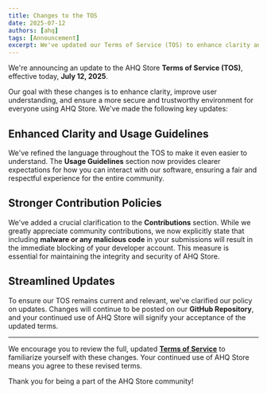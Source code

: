 ```yaml
---
title: Changes to the TOS
date: 2025-07-12
authors: [ahq]
tags: [Announcement]
excerpt: We've updated our Terms of Service (TOS) to enhance clarity and ensure a safer environment for all users.
---
```


We're announcing an update to the AHQ Store **Terms of Service (TOS)**, effective today, **July 12, 2025**.

Our goal with these changes is to enhance clarity, improve user understanding, and ensure a more secure and trustworthy environment for everyone using AHQ Store. We've made the following key updates:

## Enhanced Clarity and Usage Guidelines

We've refined the language throughout the TOS to make it even easier to understand. The **Usage Guidelines** section now provides clearer expectations for how you can interact with our software, ensuring a fair and respectful experience for the entire community.

## Stronger Contribution Policies

We've added a crucial clarification to the **Contributions** section. While we greatly appreciate community contributions, we now explicitly state that including **malware or any malicious code** in your submissions will result in the immediate blocking of your developer account. This measure is essential for maintaining the integrity and security of AHQ Store.

## Streamlined Updates

To ensure our TOS remains current and relevant, we've clarified our policy on updates. Changes will continue to be posted on our **GitHub Repository**, and your continued use of AHQ Store will signify your acceptance of the updated terms.

---

We encourage you to review the full, updated [**Terms of Service**](/tos) to familiarize yourself with these changes. Your continued use of AHQ Store means you agree to these revised terms.

Thank you for being a part of the AHQ Store community!
